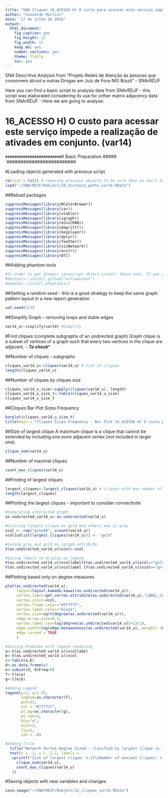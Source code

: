 ```yaml
---
title: "SNA Cliques 16_ACESSO H) O custo para acessar este serviço impede a realização de ativades em conjunto. (var14)"
author: "Leonardo Martins"
date: "17 de julho de 2016"
output: 
  html_document: 
    fig_caption: yes
    fig_height: 12
    fig_width: 12
    keep_md: yes
    number_sections: yes
    theme: flatly
    toc: yes
---
```

SNA Descritive Analysis from "Projeto Redes de Atenção às pessoas que consomem álcool e outras Drogas em Juiz de Fora-MG   Brazil"  - SNArRDJF

Here you can find a basic script to analysis data from SNArRDJF - this script was elaborated considering its use for orther matrix adjacency data from SNArRDJF - Here we are going to analyse:

# 16_ACESSO H) O custo para acessar este serviço impede a realização de ativades em conjunto. (var14)

`#########################
`# Basic Preparation #####
`#########################

#Loading objects generated with previous script 
```r
rm(list = ls()) # removing previous objects to be sure that we don't have objects conflicts name
load("~/SNArRDJF/Robject/10_distance_paths_var14.RData")
```
##Reload packages
```r
suppressMessages(library(RColorBrewer))
suppressMessages(library(car))
suppressMessages(library(xtable))
suppressMessages(library(igraph))
suppressMessages(library(miniCRAN))
suppressMessages(library(magrittr))
suppressMessages(library(keyplayer))
suppressMessages(library(dplyr))
suppressMessages(library(feather))
suppressMessages(library(visNetwork))
suppressMessages(library(knitr))
suppressMessages(library(DT))
```
##Adding phantom tools
```r
#In order to get dinamic javascript object install those ones. If you get problems installing go to Stackoverflow.com and type your error to discover what to do. In some cases the libraries need to be intalled in outside R libs.
#devtools::install_github("wch/webshot")
#webshot::install_phantomjs()
```
##Setting a random seed - this is a good strategy to keep the same graph pattern layout in a new report generation
```r
set.seed(123)
```

##Simplify Graph - removing loops and duble edges 
```r
var14_u<-simplify(var14) #Simplify
```

#Find cliques (complete subgraphs of an undirected graph)
Graph clique is a subset of vertices of a graph such that every two vertices in the clique are adjacent. - ***To check****

##Number of cliques - subgraphs
```r
cliques_var14_u<-cliques(var14_u) # list of cliques 
length(cliques_var14_u)
```
##Number of cliques by cliques size
```r
cliques_var14_u_size<-sapply(cliques(var14_u), length) 
cliques_var14_u_size_t<-table(cliques_var14_u_size)
cliques_var14_u_size_t
```

##Cliques Bar Plot Sizes Frequency
```r
barplot(cliques_var14_u_size_t)
title(main = "Cliques Sizes Frequency - Bar Plot 16_ACESSO H) O custo para acessar este serviço impede a realização de ativades em conjunto. (var14)", font.main = 4)
```

##Size of largest clique 
A maximum clique is a clique that cannot be extended by including one more adjacent vertex (not included in larger one). 
```r
clique_num(var14_u)
```
##Number of maximal cliques
```r
count_max_cliques(var14_u)
```
##Finding of largest cliques
```r
largest_cliques<-largest_cliques(var14_u) # cliques with max number of nodes
length(largest_cliques)
```

##Plotting the largest cliques - important to consider connectivite 
```r
#Generating undirected graph
as.undirected_var14_u<-as.undirected(var14_u)

#Coloring largest clique as gold and others one as gray
vcol <- rep("grey80", vcount(var14_u))
vcol[unlist(largest_cliques(var14_u))] <- "gold"

#Saving gray and gold as igraph attribute
V(as.undirected_var14_u)$vcol<-vcol

#Saving labels to display as legend
V(as.undirected_var14_u)$vcollabel[V(as.undirected_var14_u)$vcol=="gold"]<-"Largets Clique"
V(as.undirected_var14_u)$vcollabel [V(as.undirected_var14_u)$vcol=="grey80"]<-"Others"
```

##Plotting based only on degree measures 
```r
plot(as.undirected(var14_u), 
     layout=layout.kamada.kawai(as.undirected(var14_u)), 
     vertex.label=get.vertex.attribute(as.undirected(var14_u),"LABEL_COR"),
     vertex.color=vcol,
     vertex.frame.color="#ffffff",
     vertex.label.color="black",
     vertex.size=sqrt(degree(as.undirected(var14_u))),
     edge.arrow.size=0.1,
     vertex.label.cex=log(degree(as.undirected(var14_u))+1)/10,
     edge.width=log(edge.betweenness(as.undirected(var14_u), weights =E(as.undirected(var14_u))$var14))/50,
     edge.curved = TRUE
     )

#Solving Problems with legend rendering 
a<-V(as.undirected_var14_u)$vcollabel
b<-V(as.undirected_var14_u)$vcol
c<-table(a,b)
d<-as.data.frame(c)
e<-subset(d, d$Freq>0)
f<-t(e$a)
g<-t(e$b)

#Adding Legend
legend(x=1, y=1.25,
       legend=as.character(f),
       pch=21,
       col = "#777777", 
       pt.bg=as.character(g),
       pt.cex=4,
       bty="n", 
       ncol=1,
       lty=1,
       cex = .8)

#Adding Title
  title("Network Vertex Degree Sized - classfied by largest clique vs. others", sub = "Source: from authors ")
  text(x = -1, y = -1.2, labels = 
   sprintf("Size of largest clique: %.1f\nNumber of maximal cliques: %.1f",
     clique_num(var14_u), 
     count_max_cliques(var14_u)
   ))
```

#Saving objects with new variables and changes
```r
save.image("~/SNArRDJF/Robject/12_cliques_var14.RData") 
```


